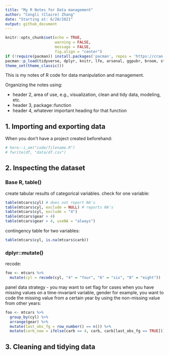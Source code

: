 ```yaml
---
title: "My R Notes for Data management"
author: "Congli (Claire) Zhang"
date: "Starting at: 6/28/2021"
output: github_document
---
```


```r
knitr::opts_chunk$set(echo = TRUE, 
                      warning = FALSE, 
                      message = FALSE, 
                      fig.align = "center")
if (!require(pacman)) install.packages('pacman', repos = 'https://cran.rstudio.com')
pacman::p_load(tidyverse, dplyr, knitr, lfe, arsenal, ggpubr, broom, stargazer, fixest, modelsummary, kableExtra)
theme_set(theme_classic())
```

This is my notes of R code for data manipulation and management.

Organizing the notes using:

 * header 2, area of use, e.g., visualization, clean and tidy data, modeling, etc.
 * header 3, package::function
 * header 4, whatever important heading for that function


## 1. Importing and exporting data

When you don't have a project created beforehand:
```r
# here::i_am("code/filename.R")
# fwrite(df, "data/df.csv")
```


## 2. Inspecting the dataset

### Base R, table()
create tabular results of categorical variables.
check for one variable:
```r
table(mtcars$cyl) # does not report NA's
table(mtcars$cyl, exclude = NULL) # reports NA's
table(mtcars$cyl, exclude = "4")
table(mtcars$gear > 4)
table(mtcars$gear > 4, useNA = "always")
```

contingency table for two variables:
```r
table(mtcars$cyl, is.na(mtcars$carb))
```

### dplyr::mutate()
recode:
```r
foo <- mtcars %>% 
  mutate(cyl = recode(cyl, "4" = "four", "6" = "six", "8" = "eight"))
```

panel data strategy - you may want to set flag for cases when you have missing values on a time-invariant variable, gender for example, you want to code the missing value from a certain year by using the non-missing value from other years:
```r
foo <- mtcars %>%
  group_by(cyl) %>% 
  arrange(gear) %>% 
  mutate(last_obs_fg = row_number() == n()) %>% 
  mutate(carb_new = ifelse(carb == 4, carb, carb[last_obs_fg == TRUE]))
```


## 3. Cleaning and tidying data



